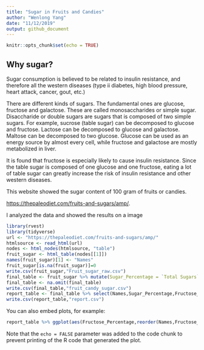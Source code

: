 ```yaml
---
title: "Sugar in Fruits and Candies"
author: "Wenlong Yang"
date: "11/12/2019"
output: github_document
---
```


```r
knitr::opts_chunk$set(echo = TRUE)
```

## Why sugar?

Sugar consumption is believed to be related to insulin resistance, and therefore all the western diseases (type ii diabetes, high blood pressure, heart attack, cancer, gout, etc.) 

There are different kinds of sugars. The fundamental ones are glucose, fructose and galactose. These are called monosaccharides or simple sugar. Disaccharide or double sugars are sugars that is composed of two simple sugars. For example, sucrose (table sugar) can be decomposed to glucose and fructose. Lactose can be decomposed to glucose and galactose. Maltose can be decomposed to two glucose. Glucose can be used as an energy source by almost every cell, while fructose and galactose are mostly metabolized in liver.

It is found that fructose is especially likely to cause insulin resistance. Since the table sugar is composed of one glucose and one fructose, eating a lot of table sugar can greatly increase the risk of insulin resistance and other western diseases.

This website showed the sugar content of 100 gram of fruits or candies.

<https://thepaleodiet.com/fruits-and-sugars/amp/>.

I analyzed the data and showed the results on a image

```r
library(rvest)
library(tidyverse)
url <- "https://thepaleodiet.com/fruits-and-sugars/amp/"
htmlsource <- read_html(url)
nodes <- html_nodes(htmlsource, "table")
fruit_sugar <- html_table(nodes[[1]])
names(fruit_sugar)[1] <- "Names"
fruit_sugar[is.na(fruit_sugar)]=0
write.csv(fruit_sugar,"Fruit_sugar_raw.csv")
final_table <- fruit_sugar %>% mutate(Sugar_Percentage = `Total Sugars`/100, Fructose_Percentage = `TOT. MET. FRUCTOSE`/100, Fructose_per_Sugar=`TOT. MET. FRUCTOSE`/`Total Sugars`)
final_table <- na.omit(final_table)
write.csv(final_table,"fruit_candy_sugar.csv")
report_table <- final_table %>% select(Names,Sugar_Percentage,Fructose_per_Sugar,Fructose_Percentage)
write.csv(report_table,"report.csv")
```


You can also embed plots, for example:

```r
report_table %>% ggplot(aes(Fructose_Percentage,reorder(Names,Fructose_Percentage))) + geom_point(size=1)+theme(axis.text.y=element_text(size=5), axis.title.y = element_blank())
```

Note that the `echo = FALSE` parameter was added to the code chunk to prevent printing of the R code that generated the plot.
